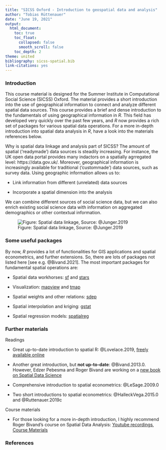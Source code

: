 ```yaml
---
title: "SICSS Oxford - Introduction to geospatial data and analysis"
author: "Tobias Rüttenauer"
date: "June 19, 2021"
output: 
  html_document:
    toc: true
    toc_float:
      collapsed: false
      smooth_scroll: false
    toc_depth: 2
theme: united
bibliography: sicss-spatial.bib
link-citations: yes
---
```


### Introduction

This course material is designed for the Summer Institute in Computational Social Science (SICSS) Oxford. The material provides a short introduction into the use of geographical information to connect and analyze different spatial data sources. This course provides a brief and dense introduction to the fundamentals of using geographical information in _R_. This field has developed very quickly over the past few years, and _R_ now provides a rich set of packages for various spatial data operations. For a more in-depth introduction into spatial data analysis in _R_, have a look into the materials references below. 

Why is spatial data linkage and analysis part of SICSS? The amount of spatial ('readymade') data sources is steadily increasing. For instance, the UK open data portal provides many indactors on a spatially agrregated level: https://data.gov.uk/. Moreover, geographical information is increasingly available for traditional ('custommade') data sources, such as survey data. Using geographic information allows us to:

* Link information from different (unrelated) data sources

* Incorporate a spatial dimension into the analysis

We can combine different sources of social science data, but we can also enrich existing social science data with information on aggregated demographics or other contextual information.

![Figure: Spatial data linkage, Source: @Junger.2019](fig/fig1_Juenger.jpg)

### Some useful packages

By now, _R_ provides a lot of functionalities for GIS applications and spatial econometrics, and further extensions. So, there are lots of packages not listed here [see e.g. @Bivand.2021]. The most important packages for fundamental spatial operations are:

* Spatial data workhorses: [sf](https://cran.r-project.org/web/packages/sf/index.html) and [stars](https://cran.r-project.org/web/packages/stars/index.html)

* Visualization: [mapview](https://cran.r-project.org/web/packages/mapview/index.html) and [tmap](https://cran.r-project.org/web/packages/tmap/index.html)

* Spatial weights and other relations: [sdep](https://cran.r-project.org/web/packages/stars/index.html)

* Spatial interpolation and kriging: [gstat](https://cran.r-project.org/web/packages/gstat/index.html)

* Spatial regression models: [spatialreg](https://cran.r-project.org/web/packages/spatialreg/index.html)

### Further materials

Readings

* Great up-to-date introduction to spatial R: @Lovelace.2019, [freely available online](https://geocompr.robinlovelace.net/)

* Another great introduction, but __not up-to-date__: @Bivand.2013.0. However, Edzer Pebesma and Roger Bivand are working on a [new book on Spatial Data Science](https://www.r-spatial.org/book)

* Comprehensive introduction to spatial econometrics: @LeSage.2009.0

* Two short introductions to spatial econometrics: @HalleckVega.2015.0 and @Ruttenauer.2019c

Course materials

* For those looking for a more in-depth introduction, I highly recommend Roger Bivand's course on Spatial Data Analysis: [Youtube recordings](https://www.youtube.com/watch?v=KkIbg50Pa0I&list=PLXUoTpMa_9s10NVk4dBQljNOaOXAOhcE0), [Course Materials](https://rsbivand.github.io/ECS530_h19/)


### References